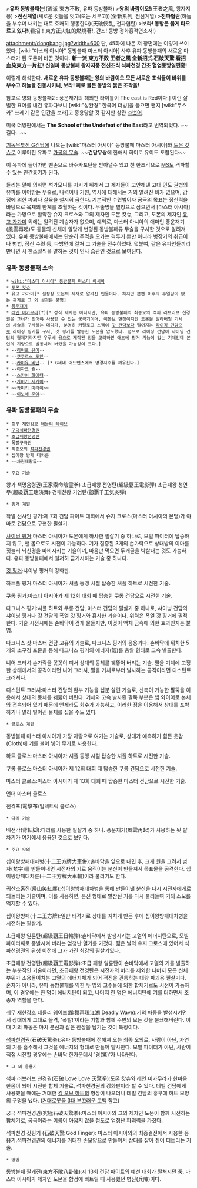 {{{#!html
<iframe width="640" height="360" src="//www.youtube.com/embed/ZXJ7B5Qv0Es?feature=player_detailpage" frameborder="0" allowfullscreen></iframe>
}}}
>'''유파 동방불패는!'''(流派 東方不敗, 유파 동방불패)
>'''왕의 바람이오!'''(王者之風, 왕자지풍)
>'''전신계열'''(새로운 것들을 잇고(또는 세우고))(全新系列, 전신계열)
>'''천파협란'''(하늘을 부수며 내키는 대로 호쾌히 행동한다)(天破侠乱, 천파협란)
>'''보라! 동방은 붉게 타오르고 있다!'''(看招！東方正火紅的燃燒著!, 간초! 동방 정화홍적연소저!)

attachment:/dongbang.jpg?width=600
단, 45화에 나온 저 장면에는 이렇게 쓰여있다. [wiki:"마스터 아시아" 동방불패 마스터 아시아] 사후 유파 동방불패의 새로운 마스터가 된 도몬이 바꾼 것이다.
'''新一派 東方不敗 王者之風 全新招式 石破天驚 看招 血染東方一片紅!'''
'''신일파 동방불패 왕자지풍 전신초식 석파천경 간초 혈염동방일편홍!'''

이렇게 해석한다. '''새로운 유파 동방불패는 왕의 바람이오 모든 새로운 초식들이 바위를 부수고 하늘을 진동시키니, 보라! 피로 물든 동방의 붉은 조각을!'''

참고로 영화 동방불패2 : 풍운재기의 해외판 타이틀이 The east is Red이다.] 이런 살벌한 표어를 내건 유파다보니 [wiki:"성완경" 한국어 더빙]을 들으면 왠지 [wiki:"무스카" 쓰레기 같은 인간을 보라]고 종용당할 것 같지만 상관 [[ㅇ벗어]]. 

미국 더빙판에서는 '''The School of the Undefeat of the East'''라고 번역되었다. ~~길다...~~

[[기동무투전 G건담]]에 나오는 [wiki:"마스터 아시아" 동방불패 마스터 아시아]와 [[도몬 캇슈]]로 이루어진 유파로 [[가공의 무술]]. ~~'''건담무쌍'''에 한해서 히이로 유이도 포함된다~~

이 유파에 들어가면 맨손으로 바주카포탄을 받아낼수 있고 천 한조각으로 [[MS]]도 격파할수 있는 [[인간흉기]]가 된다.

들리는 말에 의하면 석가모니를 지키기 위해서 그 제자들이 고안해낸 고대 인도 권법의 유파를 이어받는 무술로, 내력이나 기원, 역사에 대해서는 거의 알려진 바가 없으며, 감정에 의한 파괴나 살육을 철저히 금한다. 기본적인 수련법이자 궁극의 목표는 정신력을 바탕으로 육체의 한계를 초월하는 것이다. 무술명을 별칭으로 삼으면서 [마스터 아시아]라는 가명으로 활약한 슈지 크로스와 그의 제자인 도몬 캇슈, 그리고, 도몬의 제자인 [[유고 가가미]] 외에는 알려진 계승자가 없으며, 예외로, 마스터 아시아의 애마인 풍운재기(風雲再起)도 동물의 신체에 알맞게 변형된 동방불패류 무술을 구사한 것으로 알려져 있다. 유파 동방불패에서는 단순히 주먹을 오가는 격투기 뿐만 아니라 병장기의 취급이나 병법, 정신 수련 등, 다방면에 걸쳐 그 기술을 전수하였다. 덧붙여, 같은 유파인들끼리 만나면 시 한소절씩을 말하는 것이 인사 습관인 것으로 보여진다. 

=== 유파 동방불패 소속 ===
 * [[wiki:"마스터 아시아" 동방불패 마스터 아시아]]
 * [[도몬 캇슈]]
 * 유고 가가미[* 설정상 도몬의 제자로 알려진 인물이다. 하지만 본편 이후의 후일담이 없는 관계로 그 외 설정은 불명]
 * [[풍운재기]]
 * [[레인 미카무라]](?)[* 정식 제자는 아니지만, 유파 동방불패의 최종오의 석파 러브러브 천경권은 그녀가 있어야 사용할 수 있는 궁극기이며, 이볼브 한정이지만 도몬을 발라버릴 기세의 체술을 구사하는 데다가, 분명히 카탈로그 스펙이 [[갓 건담]]보다 떨어지는 [[라이징 건담]]으로 라이징 핑거를 구사, 갓 핑거를 발동한 도몬을 압도했다. 덤으로 라이징 건담이 샤이닝 건담의 형제기라지만 우루베 용으로 제작된 점을 고려하면 애초에 핑거 기능이 없는 기체인데 본인의 기량으로 발동시켜 버렸을 가능성이 크다.]
 * --[[히이로 유이]]--
 * --[[쿠쿠르스 도안]]--
 * --[[카미유 비단]]-- [* G제네 어드밴스에서 명경지수를 깨우친다.]
 * --[[이자크 쥴]]--
 * --[[스카이 화이터]]--
 * --[[카미키 세카이]]--
 * ~~[[카미키 미라이]]~~
 * ~~[[이노세 준야]]~~
=== 유파 동방불패의 무술 ===
 * 취무 재현강호 [[데들리 레이브]]
 * [[구극석파천경권]]
 * [[초급패왕전영탄]]
 * [[폭렬구극권]] 
 * 최종오의 [[석파천경권]]
 * 십이왕 방패 대차륜
 * ~~차원패왕류~~


 * 주요 기술
왕가 색명음령권(王家索命陰霊拳) 
초급패왕 전영탄(超級覇王電影弾) 
초급패왕 청연무(超級覇王聴演舞) 
검패천왕 기염탄(劔覇千王気炎弾) 


 * 핑거 계열
작열 선샤인 핑거:제 7회 건담 파이트 대회에서 슈지 크로스(마스터 아시아의 본명)가 야마토 건담으로 구현한 필살기.

[[샤이닝 핑거]]:마스터 아시아가 도몬에게 하사한 필살기 중 하나로, 모빌 파이터에 탑승하지 않고, 맨 몸으로도 시전이 가능하다. 기가 집중된 3개의 손가락으로 상대방의 이마를 짓눌러 뇌신경을 마비시키는 기술이며, 마음만 먹으면 두개골을 박살내는 것도 가능하다. 유파 동방불패에서 철저히 금기시하는 기술 중 하나다.

[[갓 핑거]]:샤이닝 핑거의 강화판.

하트풀 핑거:마스터 아시아가 셔플 동맹 시절 탑승한 셔플 하트로 시전한 기술.

쿠롱 핑거:마스터 아시아가 제 12회 대회 때 탑승한 쿠롱 건담으로 시전한 기술.  

다크니스 핑거:셔플 하트와 쿠롱 건담, 마스터 건담의 필살기 중 하나로, 샤이닝 건담의 샤이닝 핑거나 갓 건담의 폭열 갓 핑거와 흡사한 기술이다. 위력은 폭열 갓 핑거에 필적한다. 기술 시전시에는 손바닥이 검게 물들지만, 이것이 액체 금속에 의한 효과인지는 불명.

다크니스 샷:마스터 건담 고유의 기술로, 다크니스 핑거의 응용기다. 손바닥에 위치한 5개의 소구경 포문을 통해 다크니스 핑거의 에너지(氣)를 총알 형태로 고속 발출한다.

니어 크러셔:손가락을 꼿꼿이 펴서 상대의 동체를 꿰띃어 버리는 기술. 팔을 기체에 고정한 상태에서의 공격이라면 니어 크러셔, 팔을 기체로부터 발사하는 공격이라면 디스턴트 크러셔다.

디스턴트 크러셔:마스터 건담의 완부 기능을 십분 살린 기술로, 신축이 가능한 팔뚝을 이용해서 상대의 동체를 꿰뚫어 버린다. 기체와 고속 발사된 팔뚝 부분은 빔 와이어로 본체와 접속되어 있기 때문에 언제라도 회수가 가능하고, 이러한 점을 이용해서 상대를 포박하거나 멀리 떨어진 물체를 집을 수도 있다.


 * 클로스 계열
동방불패 마스터 아시아가 가장 자랑으로 여기는 기술로, 상대가 예측하기 힘든 옷감(Cloth)에 기를 불어 넣어 무기로 사용한다.

하트 클로스:마스터 아시아가 셔플 동맹 시절 탑승한 셔플 하트로 시전한 기술.

쿠롱 클로스:마스터 아시아가 제 12회 대회 때 탑승한 쿠롱 건담으로 시전한 기술.

마스터 클로스:마스터 아시아가 제 13회 대회 때 탑승한 마스터 건담으로 시전한 기술.

언더 마스터 클로스 

전격포(電擊布/일렉트릭 클로스)


 * 다리 기술
배전각(背転脚):다리를 사용한 필살기 중 하나. 풍운재기(風雲再起)가 사용하는 뒷 발차기가 여기에서 응용된 것으로 보인다.


 * 주요 오의

십이왕방패대차병(十二王方牌大車併):손바닥을 앞으로 내민 후, 크게 원을 그려서 범자(梵字)를 만들어내면 시전자의 기로 움직이는 분신이 만들져서 목표물을 공격한다. 십이왕방패대차륜(十二王方牌大車輪)이라 불리기도 한다.

귀산소홍진(帰山笑紅塵):십이왕방패대차병을 통해 만들어낸 분신을 다시 시전자에게로 되돌리는 기술이며, 이를 사용하면, 분신 형태로 발산된 기를 다시 불러들여 기의 소모를 억제할 수 있다.

십이왕방패(十二王方牌):일반 타격기로 상대를 지치게 만든 후에 십이왕방패대차병을 시전하는 필살기. 

초급패왕 일륜탄(超級覇王日輪弾):손바닥에서 발생시키는 고열의 에너지탄으로, 모빌 파이터째로 증발시켜 버리는 엄청난 열기를 가졌다. 젊은 날의 슈지 크로스에 있어서 석파천경권의 완성 이전에 그가 가진 최강의 필살기였다.

초급패왕 전영탄(超級覇王電影弾):초급 패왕 일륜탄이 손바닥에서 고열의 기를 발출하는 부분적인 기술이라면, 초급패왕 전영탄은 시전자의 머리를 제외한 나머지 모든 신체 부위가 소용돌이치는 고열의 에너지체가 되어 적진을 관통하는 대량 파괴용 필살기다. 혼자가 아니라, 유파 동방불패를 익힌 두 명의 고수들에 의한 합체기로도 시전이 가능하며, 이 경우에는 한 명이 에너지탄이 되고, 나머지 한 명은 에너지탄에 기를 더하면서 조종자 역할을 한다. 

취무 재현강호 데들리 웨이브(酔舞再現江湖 Deadly Wave):기의 파동을 발생시키면서 상대에게 그대로 돌격, '폭발!'이라는 기합과 함께 주변의 모든 것을 분쇄해버린다. 이 때 기의 파동은 마치 분신과 같은 잔상을 남기는 것이 특징이다.

[[석파천경권]](石破天驚拳):유파 동방불패에 전해져 오는 최종 오의로, 사람이 아닌, 자연의 기를 흡수해서 그것을 에너지의 형태로 만들어 발사한다. 모빌 파이터가 아닌, 사람이 직접 시전할 경우에는 손바닥 한가운데서 '경(驚)'자 나타난다.


 * 그 외 응용기
석파 러브러브 천경권(石破 Love Love 天驚拳):도몬 캇슈와 레인 미카무라가 한마음 한몸이 되어 시전한 합체 기술로, 석파천경권의 강화판이라 할 수 있다. 데빌 건담에게 사용했을 때에는 거대한 [[킹 오브 하트]]의 형상이 나오더니 데빌 건담의 흉부에 하트 모양의 구멍을 냈다. ([[거대로봇물 3대 부끄러운 고백]] 참고)

궁극 석파천경권(究極石破天驚拳):마스터 아시아와 그의 제자인 도몬이 함께 시전하는 합체기로, 궁극이라는 이름이 아깝지 않을 정도로 엄청난 파괴력을 가졌다.

석파천경 갓핑거 (石破天驚 God Finger): 마스터 아시아와의 최종결전에서 사용한 응용기.석파천경권의 에너지를 거대한 손모양으로 만들어서 상대를 잡아 쥐어 터트리는 기술.

 * 병법
동방불패 팔괘진(東方不敗八卦陣):제 13회 건담 파이트의 예선 대회가 펼쳐지던 중, 마스터 아시아가 제자인 도몬을 함정에 빠트릴 때 사용했던 병진(兵陣)이다.
